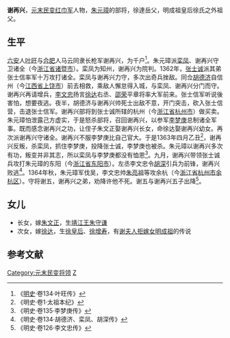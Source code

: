 '''谢再兴'''，[[元末民变|元末民变]][[红巾军|红巾军]]人物，[[朱元璋|朱元璋]]的部将，徐達岳父，明成祖皇后徐氏之外祖父。

==生平==
[[六安市|六安]]人[[叶旺|叶旺]]与[[合肥|合肥]]人马云同隶长枪军谢再兴，为千户<ref>《[[明史|明史]]·卷134·叶旺传》</ref>。朱元璋派[[栾凤|栾凤]]、谢再兴守卫诸全（今[[浙江省|浙江省]][[诸暨市|诸暨市]]）。栾凤为知州，谢再兴为院判。1362年，[[张士诚|张士诚]]派其弟张士信率军十万攻打诸全。栾凤与谢再兴力守，多次出奇兵挫敌。同佥[[胡德济|胡德济]]自信州（今[[江西省|江西省]][[上饶市|上饶市]]）前去相救，乘敌人懈怠得入城，与栾凤、谢再兴分门而守。谢再兴再请增兵，[[李文忠_(明朝)|李文忠]]扬言[[徐达|徐达]]右丞、[[邵荣|邵荣]]平章将率大军前来。张士信军听说後害怕，想要夜逃。夜半，胡德济与谢再兴帅死士出敌不意，开门突击，砍入张士信营，击退张士信军。谢再兴部将到张士诚所辖的杭州（今[[浙江省|浙江省]][[杭州市|杭州市]]）做买卖。朱元璋怕泄露己方虚实，于是怒杀部将，召回谢再兴，以参军[[李夢庚_(明朝)|李梦庚]]总制诸全军事。既而感念谢再兴之功，让侄子朱文正娶谢再兴长女，命徐达娶谢再兴幼女。再次派谢再兴守诸全。谢再兴不服李梦庚比自己官大。于是1363年四月乙丑<ref>《明史·卷1·太祖本纪》</ref>，谢再兴反叛，杀栾凤，抓住李梦庚，投降张士诚，李梦庚也被杀。朱元璋以谢再兴多次有功，叛变并非其志，所以栾凤与李梦庚都没有恤恩<ref>《明史·卷135·李梦庚传》</ref>。九月，谢再兴带领张士诚兵攻打朱元璋的东阳（今[[浙江省|浙江省]][[东阳市|东阳市]]）。左丞李文忠令[[胡深_(明朝將領)|胡深]]引兵为前锋，谢再兴败逃<ref>《明史·卷134·胡德济、栾凤、胡深传》</ref>。1364年秋，朱元璋军伐吴，李文忠帅[[朱亮祖|朱亮祖]]等攻余杭（今[[浙江省|浙江省]][[杭州市|杭州市]][[余杭区|余杭区]]）。守将谢五，谢再兴之弟，劝降许他不死。谢五与谢再兴五子出降<ref>《明史·卷126·李文忠传》</ref>。
==女儿==
* 长女，嫁[[朱文正_(明朝宗室)|朱文正]]，生[[明朝藩王列表_(仁祖系)|靖江王]][[朱守谦|朱守谦]]
* 次女，嫁[[徐达|徐达]]，生[[仁孝文皇后|徐皇后]]、[[徐增寿|徐增寿]]，有[[谢夫人拒嫁女明成祖|谢夫人拒嫁女明成祖]]的传说
==参考文献==
{{reflist}}

{{DEFAULTSORT:X}}
[[Category:元末民变将领|Category:元末民变将领]]
[[Category:谢姓|Z]]